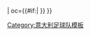 {{fb team
| t=-{zh-hans:帕尔马;zh-hk:帕爾馬;zh-tw:帕爾馬}-
| tan=帕爾馬足球會
| tc=ITA
| abb={{#if:{{{abb|}}}|PAR}}
| oc={{#if:{{{oc|}}}|{{{oc}}} }} 
}}
<noinclude>
[[Category:意大利足球队模板]]

</noinclude>